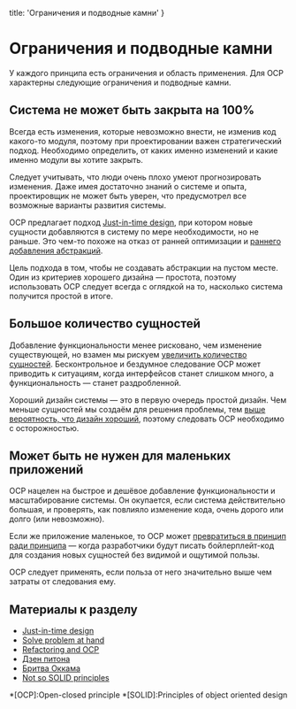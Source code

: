 
  title: 'Ограничения и подводные камни'
}


# Ограничения и подводные камни

У каждого принципа есть ограничения и область применения. Для OCP характерны следующие ограничения и подводные камни.

## Система не может быть закрыта на 100%

Всегда есть изменения, которые невозможно внести, не изменив код какого-то модуля, поэтому при проектировании важен стратегический подход. Необходимо определить, от каких именно изменений и какие именно модули вы хотите закрыть.

Следует учитывать, что люди очень плохо умеют прогнозировать изменения. Даже имея достаточно знаний о системе и опыта, проектировщик не может быть уверен, что предусмотрел все возможные варианты развития системы.

OCP предлагает подход [Just-in-time design](https://agiledesign.org/2015/01/18/jit-just-in-time-and-software-development/), при котором новые сущности добавляются в систему по мере необходимости, но не раньше. Это чем-то похоже на отказ от ранней оптимизации и [раннего добавления абстракций](http://tonsky.me/blog/concrete-vs-abstract/).

Цель подхода в том, чтобы не создавать абстракции на пустом месте. Один из критериев хорошего дизайна — простота, поэтому использовать OCP следует всегда с оглядкой на то, насколько система получится простой в итоге.

## Большое количество сущностей

Добавление функциональности менее рисковано, чем изменение существующей, но взамен мы рискуем [увеличить количество сущностей](https://softwareengineering.stackexchange.com/questions/170547/refactoring-and-open-closed-principle). Бесконтрольное и бездумное следование OCP может приводить к ситуациям, когда интерфейсов станет слишком много, а функциональность — станет раздробленной.

Хороший дизайн системы — это в первую очередь простой дизайн. Чем меньше сущностей мы создаём для решения проблемы, тем [выше вероятность, что дизайн хороший](https://ru.wikipedia.org/wiki/Дзен_Питона), поэтому следовать OCP необходимо с осторожностью.

## Может быть не нужен для маленьких приложений

OCP нацелен на быстрое и дешёвое добавление функциональности и масштабирование системы. Он окупается, если система действительно большая, и проверять, как повлияло изменение кода, очень дорого или долго (или невозможно).

Если же приложение маленькое, то OCP может [превратиться в принцип ради принципа](https://www.tonymarston.net/php-mysql/not-so-solid-oo-principles.html) — когда разработчики будут писать бойлерплейт-код для создания новых сущностей без видимой и ощутимой пользы.

OCP следует применять, если польза от него значительно выше чем затраты от следования ему.

## Материалы к разделу

- [Just-in-time design](https://agiledesign.org/2015/01/18/jit-just-in-time-and-software-development/)
- [Solve problem at hand](http://tonsky.me/blog/concrete-vs-abstract/)
- [Refactoring and OCP](https://softwareengineering.stackexchange.com/questions/170547/refactoring-and-open-closed-principle)
- [Дзен питона](https://ru.wikipedia.org/wiki/Дзен_Питона)
- [Бритва Оккама](https://ru.wikipedia.org/wiki/Бритва_Оккама)
- [Not so SOLID principles](https://www.tonymarston.net/php-mysql/not-so-solid-oo-principles.html)

*[OCP]:Open-closed principle
*[SOLID]:Principles of object oriented design
